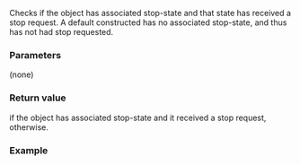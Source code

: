 {{cpp/thread/stop_token/title|stop_requested}}
{{cpp/thread/stop_token/navbar}}
{{ddcl|since=c++20|
bool stop_requested() const noexcept;
}}

Checks if the {{rlpt|/|stop_token}} object has associated stop-state and that state has received a stop request. A default constructed {{c|stop_token}} has no associated stop-state, and thus has not had stop requested.

===Parameters===
(none)

===Return value===
{{c|true}} if the {{c|stop_token}} object has associated stop-state and it received a stop request, {{c|false}} otherwise.

===Example===
{{example
|code=
#include &lt;chrono&gt;
#include &lt;condition_variable&gt;
#include &lt;iostream&gt;
#include &lt;mutex&gt;
#include &lt;string_view&gt;
#include &lt;thread&gt;
using namespace std::chrono_literals;

int main()
{
    std::cout &lt;&lt; std::boolalpha;
    auto print = [](std::string_view name, const std::stop_token&amp; token)
    {
        std::cout &lt;&lt; name &lt;&lt; ": stop_possible = " &lt;&lt; token.stop_possible();
        std::cout &lt;&lt; ", stop_requested = " &lt;&lt; token.stop_requested() &lt;&lt; '\n';
    };

    // A worker thread that will listen to stop requests
    auto stop_worker = std::jthread([](std::stop_token stoken)
    {
        for (int i = 10; i; --i)
        {
            std::this_thread::sleep_for(300ms);
            if (stoken.stop_requested())
            {
                std::cout &lt;&lt; "  Sleepy worker is requested to stop\n";
                return;
            }
            std::cout &lt;&lt; "  Sleepy worker goes back to sleep\n";
        }
    });

    // A worker thread that will only stop when completed
    auto inf_worker = std::jthread([]()
    {
        for (int i = 5; i; --i)
        {
            std::this_thread::sleep_for(300ms);
            std::cout &lt;&lt; "  Run as long as we want\n";
        }
    });

    std::stop_token def_token;
    std::stop_token stop_token = stop_worker.get_stop_token();
    std::stop_token inf_token = inf_worker.get_stop_token();
    print("def_token ", def_token);
    print("stop_token", stop_token);
    print("inf_token ", inf_token);

    std::cout &lt;&lt; "\nRequest and join stop_worker:\n";
    stop_worker.request_stop();
    stop_worker.join();

    std::cout &lt;&lt; "\nRequest and join inf_worker:\n";
    inf_worker.request_stop();
    inf_worker.join();
    std::cout &lt;&lt; '\n';

    print("def_token ", def_token);
    print("stop_token", stop_token);
    print("inf_token ", inf_token);
}
|p=true
|output=
def_token : stop_possible = false, stop_requested = false
stop_token: stop_possible = true, stop_requested = false
inf_token : stop_possible = true, stop_requested = false

Request and join stop_worker:
  Run as long as we want
  Sleepy worker is requested to stop

Request and join inf_worker:
  Run as long as we want
  Run as long as we want
  Run as long as we want
  Run as long as we want

def_token : stop_possible = false, stop_requested = false
stop_token: stop_possible = true, stop_requested = true
inf_token : stop_possible = true, stop_requested = true
}}

{{langlinks|es|ja|ru|zh}}